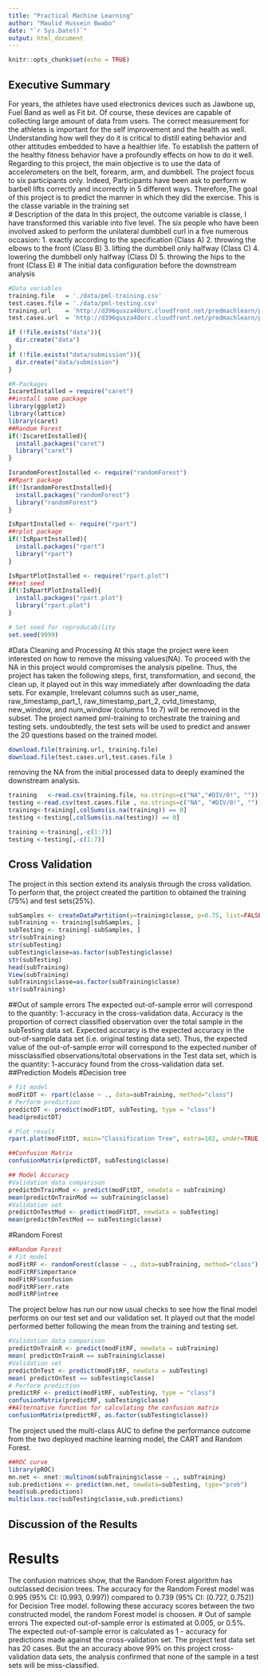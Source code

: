 ```yaml
---
title: "Practical Machine Learning"
author: "Maulid Hussein Bwabo"
date: "`r Sys.Date()`"
output: html_document
---
```


```r
knitr::opts_chunk$set(echo = TRUE)
```

## Executive Summary 
For years, the athletes have used electronics devices such as Jawbone up, Fuel Band as well as Fit bit. Of course, these devices are capable of collecting large amount of data from users. The correct measurement for the athletes is important for the self improvement and the health as well. Understanding how well they do it is critical to distill eating behavior and other attitudes embedded to have a healthier life. To establish the pattern of the healthy fitness behavior have a profoundly effects on how to do it well. Regarding to this project, the main objective is to use the data of accelerometers  on the belt, forearm, arm, and dumbbell. The project focus to six participants only. Indeed, Participants have been ask to perform w barbell lifts correctly and incorrectly in 5 different ways. Therefore,The goal of this project is to predict the manner in which they did the exercise. This is the classe variable in the training set  
# Description of the data
In this project, the outcome variable is classe, I have transformed this variable into five level. The six people who have been involved asked to perform the unilateral dumbbell curl in a five numerous occasion: 
1. exactly according to the specification (Class A)
2. throwing the elbows to the front (Class B)
3. lifting the dumbbell only halfway (Class C)
4. lowering the dumbbell only halfway (Class D)
5. throwing the hips to the front (Class E)
# The initial data configuration before the downstream analysis
```r
#Data variables
training.file   = './data/pml-training.csv'
test.cases.file = './data/pml-testing.csv'
training.url    = 'http://d396qusza40orc.cloudfront.net/predmachlearn/pml-training.csv'
test.cases.url  = 'http://d396qusza40orc.cloudfront.net/predmachlearn/pml-testing.csv'
```

```r
if (!file.exists("data")){
  dir.create("data")
}
if (!file.exists("data/submission")){
  dir.create("data/submission")
}
```

```r
#R-Packages
IscaretInstalled = require("caret")
##install some package 
library(ggplot2)
library(lattice)
library(caret)
##Random Forest
if(!IscaretInstalled){
  install.packages("caret")
  library("caret")
}

IsrandomForestInstalled <- require("randomForest")
##Rpart package 
if(!IsrandomForestInstalled){
  install.packages("randomForest")
  library("randomForest")
}

IsRpartInstalled <- require("rpart")
##rplot package 
if(!IsRpartInstalled){
  install.packages("rpart")
  library("rpart")
}

IsRpartPlotInstalled <- require("rpart.plot")
##set seed 
if(!IsRpartPlotInstalled){
  install.packages("rpart.plot")
  library("rpart.plot")
}

# Set seed for reproducability
set.seed(9999)
```
#Data Cleaning and Processing 
At this stage the project were keen interested on how to remove the missing values(NA). To proceed with the NA in this project would compromises the analysis pipeline. Thus, the project has taken the following steps, first, transformation, and second, the clean up, it played out in this way immediately after downloading the data sets. For example, Irrelevant columns such as user_name, raw_timestamp_part_1, raw_timestamp_part_2, cvtd_timestamp, new_window, and num_window (columns 1 to 7) will be removed in the subset. 
The project named pml-training to orchestrate the training and testing sets. undoubtedly, the test sets will be used to predict and answer the 20 questions based on the trained model. 
```r
download.file(training.url, training.file)
download.file(test.cases.url,test.cases.file )
```
removing the NA from the initial processed data to deeply examined the downstream analysis. 
```r
training   <-read.csv(training.file, na.strings=c("NA","#DIV/0!", ""))
testing <-read.csv(test.cases.file , na.strings=c("NA", "#DIV/0!", ""))
training<-training[,colSums(is.na(training)) == 0]
testing <-testing[,colSums(is.na(testing)) == 0]
```

```r
training <-training[,-c(1:7)]
testing <-testing[,-c(1:7)]
```
## Cross Validation
The project in this section extend its analysis through the cross validation. To perform that, the project created the partition to obtained the training (75%) and test sets(25%). 
```r
subSamples <- createDataPartition(y=training$classe, p=0.75, list=FALSE)
subTraining <- training[subSamples, ] 
subTesting <- training[-subSamples, ]
str(subTraining)
str(subTesting)
subTesting$classe=as.factor(subTesting$classe)
str(subTesting)
head(subTraining)
View(subTraining)
subTraining$classe=as.factor(subTraining$classe)
str(subTraining)
```
##Out of sample errors
The expected out-of-sample error will correspond to the quantity: 1-accuracy in the cross-validation data. Accuracy is the proportion of correct classified observation over the total sample in the subTesting data set. Expected accuracy is the expected accuracy in the out-of-sample data set (i.e. original testing data set). Thus, the expected value of the out-of-sample error will correspond to the expected number of missclassified observations/total observations in the Test data set, which is the quantity: 1-accuracy found from the cross-validation data set.
##Prediction Models
#Decision tree
```r
# Fit model
modFitDT <- rpart(classe ~ ., data=subTraining, method="class")
# Perform prediction
predictDT <- predict(modFitDT, subTesting, type = "class")
head(predictDT)
```
```r
# Plot result
rpart.plot(modFitDT, main="Classification Tree", extra=102, under=TRUE, faclen=0)
```

```r
##Confusion Matrix 
confusionMatrix(predictDT, subTesting$classe)
```

```r
## Model Accuracy 
#Validation data comparison
predictOnTrainMod <- predict(modFitDT, newdata = subTraining)
mean(predictOnTrainMod == subTraining$classe)
#Validation set
predictOnTestMod <- predict(modFitDT, newdata = subTesting)
mean(predictOnTestMod == subTesting$classe)
```
#Random Forest
```r
##Random Forest
# Fit model
modFitRF <- randomForest(classe ~ ., data=subTraining, method="class")
modFitRF$importance
modFitRF$confusion
modFitRF$err.rate
modFitRF$ntree
```
The project below has run our now usual checks to see how the final model performs on our test set and our validation set. It played out that the model performed better following the mean from the training and testing set. 
```r
#Validation data comparison
predictOnTrainR <- predict(modFitRF, newdata = subTraining)
mean( predictOnTrainR == subTraining$classe)
#Validation set
predictOnTest <- predict(modFitRF, newdata = subTesting)
mean( predictOnTest == subTesting$classe)
# Perform prediction
predictRF <- predict(modFitRF, subTesting, type = "class")
confusionMatrix(predictRF, subTesting$classe)
##Alternative function for calculating the confusion matrix
confusionMatrix(predictRF, as.factor(subTesting$classe))
```
The project used the multi-class AUC to define the performance outcome from the two deployed machine learning model, the CART and Random Forest.
```r
##ROC curve
library(pROC)
mn.net <- nnet::multinom(subTraining$classe ~ ., subTraining)
sub.predictions <- predict(mn.net, newdata=subTesting, type="prob")
head(sub.predictions)
multiclass.roc(subTesting$classe,sub.predictions)
```
## Discussion of the Results 
# Results
The confusion matrices show, that the Random Forest algorithm has outclassed decision trees. The accuracy for the Random Forest model was 0.995 (95% CI: (0.993, 0.997)) compared to 0.739 (95% CI: (0.727, 0.752)) for Decision Tree model. following these accuracy scores between the two constructed model, the random Forest model is choosen.
# Out of sample errors
The expected out-of-sample error is estimated at 0.005, or 0.5%. The expected out-of-sample error is calculated as 1 - accuracy for predictions made against the cross-validation set. The project  test data set has 20 cases. But the  an accuracy above 99% on this project cross-validation data sets, the analysis confirmed that none of the sample in a test sets will be miss-classified.

